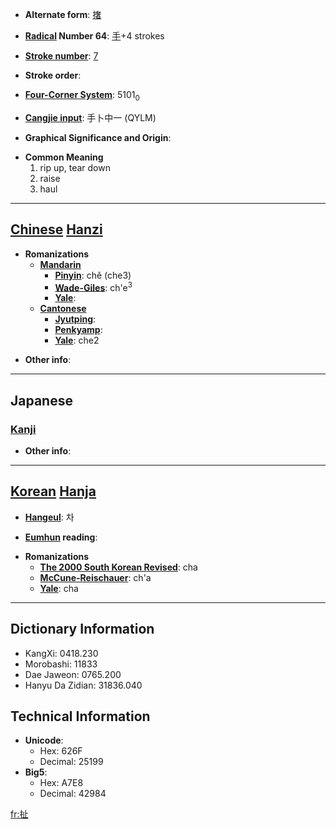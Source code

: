 * '''Alternate form''': [[撦]]

* '''[[Wiktionary:Chinese radical index| Radical]] Number 64''': [[Wiktionary:Chinese radical index 手|手]]+4 strokes

* '''[[Wiktionary:Chinese total strokes index|Stroke number]]''': [[Wiktionary:Chinese total strokes index 7|7]]

* '''Stroke order''': 

* '''[[Wiktionary:Chinese four corner index|Four-Corner System]]''': 5101<sub>0</sub>

* '''[[Wiktionary:Chinese Cangjie index|Cangjie input]]''': 手卜中一 (QYLM)

* '''Graphical Significance and Origin''': 

* '''Common Meaning'''
*#rip up, tear down
*# raise
*# haul


----

== [[Chinese]] [[Hanzi]] ==

* '''Romanizations'''
** '''[[Mandarin]]'''
*** '''[[Pinyin]]''': chě (che3)
*** '''[[Wade-Giles]]''': ch'e<sup>3</sup>
*** '''[[Yale]]''': 
** '''[[Cantonese]]'''
*** '''[[Jyutping]]''':
*** '''[[Penkyamp]]''': 
*** '''[[Yale]]''': che2

* '''Other info''': 

----

==Japanese==
===[[Kanji]]===
{{kanji|on readings=[[た]] (ta), [[しゃ]] (sha)|kun readings=[[ひく]] (hiku)}}

* '''Other info''':  

----

== [[Korean]] [[Hanja]] ==

* '''[[Hangeul]]''': 차

* '''[[Eumhun]] reading''': 

* '''Romanizations'''
** '''[[The 2000 South Korean Revised Romanization|The 2000 South Korean Revised]]''': cha
** '''[[McCune-Reischauer]]''': ch'a
** '''[[Yale]]''': cha

----

== Dictionary Information ==

* KangXi: 0418.230
* Morobashi: 11833
* Dae Jaweon: 0765.200
* Hanyu Da Zidian: 31836.040

== Technical Information ==

* '''Unicode''':
** Hex: 626F
** Decimal: 25199
* '''Big5''':
** Hex: A7E8
** Decimal: 42984

[[fr:扯]]